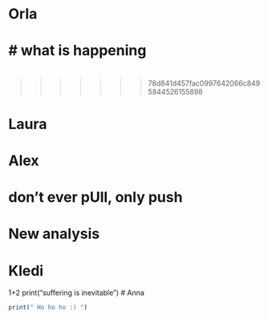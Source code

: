 # Orla

# what is happening
=======

# 
>>>>>>> 78d841d457fac0997642066c8495844526155898

# Laura

# 

# Alex
# don't ever pUll, only push
# New analysis
# Kledi
1+2
print("suffering is inevitable")
# Anna

```r
print(" Ho ho ho :) ")
```

# 
